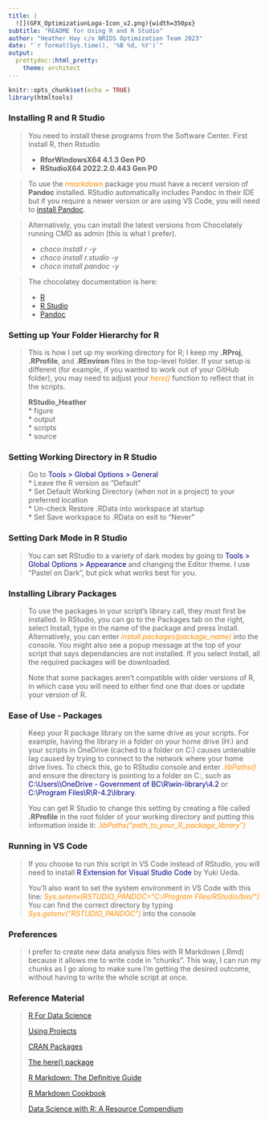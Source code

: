 ```yaml
---
title: |
  ![](GFX_OptimizationLogo-Icon_v2.png){width=350px}
subtitle: "README for Using R and R Studio"
author: "Heather Hay c/o NRIDS Optimization Team 2023"
date: "`r format(Sys.time(), '%B %d, %Y')`"
output: 
  prettydoc::html_pretty:
    theme: architect
---
```


```r
knitr::opts_chunk$set(echo = TRUE)
library(htmltools)
```

### Installing R and R Studio
>
You need to install these programs from the Software Center. First install R, then Rstudio
>
* **RforWindowsX64 4.1.3 Gen P0**  
* **RStudioX64 2022.2.0.443 Gen P0** 

> 
To use the <span style="color: darkorange;">*rmarkdown*</span> package you must have a recent version of __Pandoc__ installed. RStudio automatically includes Pandoc in their IDE but if you require a newer version or are using VS Code, you will need to [install Pandoc](https://pandoc.org/installing.html).

>
Alternatively, you can install the latest versions from Chocolately running CMD as admin (this is what I prefer).
>
* *choco install r -y*  
* *choco install r.studio -y*    
* *choco install pandoc -y*   

>
The chocolatey documentation is here:
>
* [R](https://community.chocolatey.org/packages/R.Project#install)  
* [R Studio]([https://community.chocolatey.org/packages/R.Studio#install)   
* [Pandoc](https://community.chocolatey.org/packages/pandoc)


### Setting up Your Folder Hierarchy for R
> This is how I set up my working directory for R; I keep my __.RProj__, __.RProfile__, and __.REnviron__ files in the top-level folder. If your setup is different (for example, if you wanted to work out of your GitHub folder), you may need to adjust your <span style="color: darkorange;">*here()*</span> function to reflect that in the scripts.  
>
**RStudio_Heather**   
* figure  
* output  
* scripts  
* source  


### Setting Working Directory in R Studio
> Go to <span style="color: darkblue;">Tools > Global Options > General</span>  
* Leave the R version as "Default"  
* Set Default Working Directory (when not in a project) to your preferred location  
* Un-check Restore .RData into workspace at startup  
* Set Save workspace to .RData on exit to "Never"


### Setting Dark Mode in R Studio
> You can set RStudio to a variety of dark modes by going to <span style="color: darkblue;">Tools > Global Options > Appearance</span> and changing the Editor theme. I use "Pastel on Dark", but pick what works best for you.


### Installing Library Packages
> To use the packages in your script's library call, they must first be installed.
In RStudio, you can go to the Packages tab on the right, select Install, type in the name of the package and press Install. Alternatively, you can enter <span style="color: darkorange;">*install.packages(package_name)*</span> into the console. You might also see a popup message at the top of your script that says dependancies are not installed. If you select Install, all the required packages will be downloaded.
>
> Note that some packages aren't compatible with older versions of R, in which case you will need to either find one that does or update your version of R.


### Ease of Use - Packages
> Keep your R package library on the same drive as your scripts. For example, having the library in a folder on your home drive (H:) and your scripts in OneDrive (cached to a folder on C:) causes untenable lag caused by trying to connect to the network where your home drive lives. To check this, go to RStudio console and enter <span style="color: darkorange;">*.libPaths()*</span> and ensure the directory is pointing to a folder on C:, such as <span style="color: darkblue;">C:\\Users\\<IDIR>\\OneDrive - Government of BC\\R\\win-library\\4.2</span> or <span style="color: darkblue;">C:\\Program Files\\R\\R-4.2\\library</span>. 
>
> You can get R Studio to change this setting by creating a file called __.RProfile__ in the root folder of your working directory and putting this information inside it: <span style="color: darkorange;">*.libPaths("path_to_your_R_package_library")*</span>

### Running in VS Code 
> If you choose to run this script in VS Code instead of RStudio, you will need to install <span style="color: darkblue;">R Extension for Visual Studio Code</span> by Yuki Ueda.
>
You'll also want to set the system environment in VS Code with this line:
<span style="color: darkorange;">*Sys.setenv(RSTUDIO_PANDOC="C:/Program Files/RStudio/bin/")*</span> 
You can find the correct directory by typing <span style="color: darkorange;">*Sys.getenv("RSTUDIO_PANDOC")*</span> into the console


### Preferences
> I prefer to create new data analysis files with R Markdown (.Rmd) because it allows me to write code in "chunks". This way, I can run my chunks as I go along to make sure I'm getting the desired outcome, without having to write the whole script at once. 


### Reference Material
>
>[R For Data Science](https://r4ds.had.co.nz/)
>
>[Using Projects](https://support.rstudio.com/hc/en-us/articles/200526207-Using-Projects)
>
>[CRAN Packages](https://cran.r-project.org/web/packages/available_packages_by_name.html)
>
>[The here() package](https://github.com/jennybc/here_here)
>
>[R Markdown: The Definitive Guide](https://bookdown.org/yihui/rmarkdown/)
>
>[R Markdown Cookbook](https://bookdown.org/yihui/rmarkdown-cookbook/)
>
>[Data Science with R: A Resource Compendium](https://bookdown.org/martin_monkman/DataScienceResources_book/)

